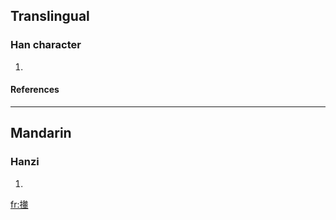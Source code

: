 ==Translingual==
===Han character===
{{Han char|rn=64|rad=手|as=12|sn=15|four=|canj=手戈大十 (QIKJ)}}
# {{defn|Han|sort=手12}}
====References====
{{Han ref|kx=0456.080|dkj=12742|hdz=31964.040|uh=64AA|ud=25770}}

----
==Mandarin==
===Hanzi===
{{cmn-hanzi|pin=[[bèn]] ([[ben4]]), [[hū]] ([[hu1]])|wg=pen<sup>4</sup>, hu<sup>1</sup>}}
# {{defn|Mandarin}}

[[fr:撪]]